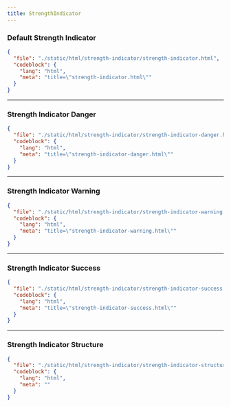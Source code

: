 ```yaml
---
title: StrengthIndicator
---
```


### Default Strength Indicator

<ComponentPreview src="/strength-indicator/strength-indicator" />

```json doc-gen:file
{
  "file": "./static/html/strength-indicator/strength-indicator.html",
  "codeblock": {
    "lang": "html",
    "meta": "title=\"strength-indicator.html\""
  }
}
```

---

### Strength Indicator Danger

<ComponentPreview src="/strength-indicator/strength-indicator-danger" />

```json doc-gen:file
{
  "file": "./static/html/strength-indicator/strength-indicator-danger.html",
  "codeblock": {
    "lang": "html",
    "meta": "title=\"strength-indicator-danger.html\""
  }
}
```

---

### Strength Indicator Warning

<ComponentPreview src="/strength-indicator/strength-indicator-warning" />

```json doc-gen:file
{
  "file": "./static/html/strength-indicator/strength-indicator-warning.html",
  "codeblock": {
    "lang": "html",
    "meta": "title=\"strength-indicator-warning.html\""
  }
}
```

---

### Strength Indicator Success

<ComponentPreview src="/strength-indicator/strength-indicator-success" />

```json doc-gen:file
{
  "file": "./static/html/strength-indicator/strength-indicator-success.html",
  "codeblock": {
    "lang": "html",
    "meta": "title=\"strength-indicator-success.html\""
  }
}
```

---

### Strength Indicator Structure

```json doc-gen:file
{
  "file": "./static/html/strength-indicator/strength-indicator-structure.html",
  "codeblock": {
    "lang": "html",
    "meta": ""
  }
}
```